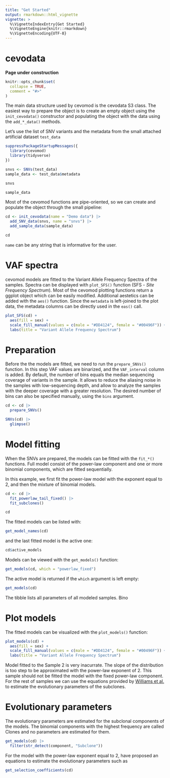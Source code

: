 ```yaml
---
title: "Get Started"
output: rmarkdown::html_vignette
vignette: >
  %\VignetteIndexEntry{Get Started}
  %\VignetteEngine{knitr::rmarkdown}
  %\VignetteEncoding{UTF-8}
---
```


# cevodata

**Page under construction**

```r
knitr::opts_chunk$set(
  collapse = TRUE,
  comment = "#>"
)
```

The main data structure used by cevomod is the cevodata S3 class. The easiest way to prepare the object is to create an empty object using the `init_cevodata()` constructor and populating the object with the data using the `add_*_data()` methods.

Let's use the list of SNV variants and the metadata from the small attached artificial dataset `test_data`

```r
suppressPackageStartupMessages({
  library(cevomod)
  library(tidyverse)
})

snvs <- SNVs(test_data)
sample_data <- test_data$metadata
```

```r
snvs
```

```r
sample_data
```

Most of the cevomod functions are pipe-oriented, so we can create and populate the object through the small pipeline:

```r
cd <- init_cevodata(name = "Demo data") |> 
  add_SNV_data(snvs, name = "snvs") |> 
  add_sample_data(sample_data)

cd
```

`name` can be any string that is informative for the user.


# VAF spectra

cevomod models are fitted to the Variant Allele Frequency Spectra of the samples. Spectra can be displayed with `plot_SFS()` function (SFS - *Site Frequency Spectrum*). Most of the cevomod plotting functions return a ggplot object which can be easily modified. Additional aestetics can be added with the `aes()` function. Since the `metadata` is left-joined to the plot data, the metadata columns can be directly used in the `eas()` call. 

```r
plot_SFS(cd) +
  aes(fill = sex) +
  scale_fill_manual(values = c(male = "#DD4124", female = "#00496F")) +
  labs(title = "Variant Allele Frequency Spectrum")
```


# Preparation

Before the the models are fitted, we need to run the `prepare_SNVs()` function. In this step VAF values are binarized, and the `VAF_interval` column is added. By default, the number of bins equals the median sequencing coverage of variants in the sample. It allows to reduce the aliasing noise in the samples with low-sequencing depth, and allow to analyze the samples with the deeper coverage with a greater resolution. The desired number of bins can also be specified manually, using the `bins` argument.

```r
cd <- cd |> 
  prepare_SNVs()

SNVs(cd) |> 
  glimpse()
```

# Model fitting

When the SNVs are prepared, the models can be fitted with the `fit_*()` functions. Full model consist of the power-law component and one or more binomial components, which are fitted sequentially.

In this example, we first fit the power-law model with the exponent equal to 2, and then the mixture of binomial models.

```r
cd <- cd |> 
  fit_powerlaw_tail_fixed() |> 
  fit_subclones()

cd
```

The fitted models can be listed with:

```r
get_model_names(cd)
```

and the last fitted model is the active one:

```r
cd$active_models
```

Models can be viewed with the `get_models()` function:

```r
get_models(cd, which = "powerlaw_fixed")
```

The active model is returned if the `which` argument is left empty:

```r
get_models(cd)
```

The tibble lists all parameters of all modeled samples. Bino



# Plot models

The fitted models can be visualized with the `plot_models()` function:

```r
plot_models(cd) +
  aes(fill = sex) +
  scale_fill_manual(values = c(male = "#DD4124", female = "#00496F")) +
  labs(title = "Variant Allele Frequency Spectrum")
```

Model fitted to the Sample 2 is very inacurrate. The slope of the distribution is too step to be approximated with the power-law exponent of 2. This sample should not be fitted the model with the fixed power-law component. For the rest of samples we can use the equations provided by [Williams et al.](https://www.nature.com/articles/s41588-018-0128-6) to estimate the evolutionary parameters of the subclones.



# Evolutionary parameters

The evolutionary parameters are estimated for the subclonal components of the models. The binomial components with the highest frequency are called Clones and no parameters are estimated for them.

```r
get_models(cd) |> 
  filter(str_detect(component, "Subclone"))
```

For the model with the power-law exponent equal to 2,  have proposed an equations to estimate the evolutionary parameters such as 

```r
get_selection_coefficients(cd)
```


